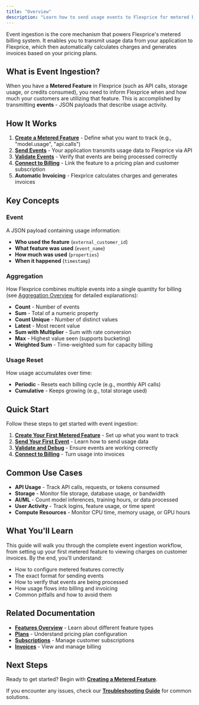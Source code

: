 ```yaml
---
title: "Overview"
description: "Learn how to send usage events to Flexprice for metered billing"
---
```


Event ingestion is the core mechanism that powers Flexprice's metered billing system. It enables you to transmit usage data from your application to Flexprice, which then automatically calculates charges and generates invoices based on your pricing plans.

## What is Event Ingestion?

When you have a **Metered Feature** in Flexprice (such as API calls, storage usage, or credits consumed), you need to inform Flexprice when and how much your customers are utilizing that feature. This is accomplished by transmitting **events** - JSON payloads that describe usage activity.

## How It Works

1. **[Create a Metered Feature](Creating%20a%20metered%20feature.mdx)** - Define what you want to track (e.g., "model.usage", "api.calls")
2. **[Send Events](Sending%20events.mdx)** - Your application transmits usage data to Flexprice via API
3. **[Validate Events](Validating%20events.mdx)** - Verify that events are being processed correctly
4. **[Connect to Billing](Connecting%20to%20billing.mdx)** - Link the feature to a pricing plan and customer subscription
5. **Automatic Invoicing** - Flexprice calculates charges and generates invoices

## Key Concepts

### Event

A JSON payload containing usage information:

- **Who used the feature** (`external_customer_id`)
- **What feature was used** (`event_name`)
- **How much was used** (`properties`)
- **When it happened** (`timestamp`)

### Aggregation

How Flexprice combines multiple events into a single quantity for billing (see [Aggregation Overview](/docs/Product%20catalogue/Features/Aggregation/Overview) for detailed explanations):

- **Count** - Number of events
- **Sum** - Total of a numeric property
- **Count Unique** - Number of distinct values
- **Latest** - Most recent value
- **Sum with Multiplier** - Sum with rate conversion
- **Max** - Highest value seen (supports bucketing)
- **Weighted Sum** - Time-weighted sum for capacity billing

### Usage Reset

How usage accumulates over time:

- **Periodic** - Resets each billing cycle (e.g., monthly API calls)
- **Cumulative** - Keeps growing (e.g., total storage used)

## Quick Start

Follow these steps to get started with event ingestion:

1. **[Create Your First Metered Feature](Creating%20a%20metered%20feature.mdx)** - Set up what you want to track
2. **[Send Your First Event](Sending%20events.mdx)** - Learn how to send usage data
3. **[Validate and Debug](Validating%20events.mdx)** - Ensure events are working correctly
4. **[Connect to Billing](Connecting%20to%20billing.mdx)** - Turn usage into invoices

## Common Use Cases

- **API Usage** - Track API calls, requests, or tokens consumed
- **Storage** - Monitor file storage, database usage, or bandwidth
- **AI/ML** - Count model inferences, training hours, or data processed
- **User Activity** - Track logins, feature usage, or time spent
- **Compute Resources** - Monitor CPU time, memory usage, or GPU hours

## What You'll Learn

This guide will walk you through the complete event ingestion workflow, from setting up your first metered feature to viewing charges on customer invoices. By the end, you'll understand:

- How to configure metered features correctly
- The exact format for sending events
- How to verify that events are being processed
- How usage flows into billing and invoicing
- Common pitfalls and how to avoid them

## Related Documentation

- **[Features Overview](Product%20catalogue/Features/Overview.mdx)** - Learn about different feature types
- **[Plans](Product%20catalogue/Plans/Overview.mdx)** - Understand pricing plan configuration
- **[Subscriptions](Subscriptions/Overview.mdx)** - Manage customer subscriptions
- **[Invoices](Invoices/Overview.mdx)** - View and manage billing

## Next Steps

Ready to get started? Begin with **[Creating a Metered Feature](Creating%20a%20metered%20feature.mdx)**.

If you encounter any issues, check our **[Troubleshooting Guide](Troubleshooting.mdx)** for common solutions.
